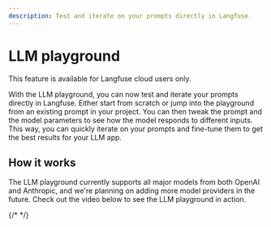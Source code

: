 ```yaml
---
description: Test and iterate on your prompts directly in Langfuse.
---
```



# LLM playground
<Callout type="info">This feature is available for Langfuse cloud users only.</Callout>

With the LLM playground, you can now test and iterate your prompts directly in Langfuse. Either start from scratch or jump into the playground from an existing prompt in your project. You can then tweak the prompt and the model parameters to see how the model responds to different inputs. This way, you can quickly iterate on your prompts and fine-tune them to get the best results for your LLM app. 


## How it works

The LLM playground currently supports all major models from both OpenAI and Anthropic, and we're planning on adding more model providers in the future. Check out the video below to see the LLM playground in action.

{/* <CloudflareVideo src="" /> */}